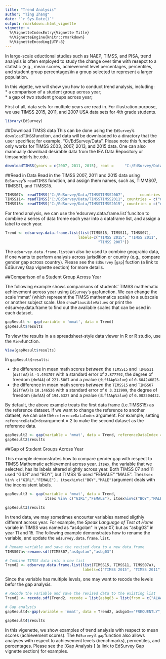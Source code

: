 ---
title: "Trend Analysis"
author: "Ting Zhang"
date: "`r Sys.Date()`"
output: rmarkdown::html_vignette
vignette: >
  %\VignetteIndexEntry{Vignette Title}
  %\VignetteEngine{knitr::rmarkdown}
  %\VignetteEncoding{UTF-8}
---
In large-scale eductional studies such as NAEP, TIMSS, and PISA, trend analysis is often employed to study the change over time with resepct to a statistic (e.g., mean scores, achievement level percentages, percentiles, and student group percentages)in a group selected to represent a larger population. 

In this vigette, we will show you how to conduct trend analysis, including:  
    * a comparison of a student group across year;  
    * a gap of two student groups across year;  
  

First of all, data sets for multiple years are read in. For illustration purpose, we use TIMSS 2015, 2011, and 2007 USA data sets for 4th grade students. 
```{r echo=FALSE, results='hide', message=FALSE}
library(EdSurvey)
```

##Download TIMSS data
This can be done using the `EdSurvey`'s `downloadTIMSS`function, and data will be downloaded to a diractory that the user specifies; for example, "C:/EdSurvey/Data". Please note this function only works for TIMSS 2003, 2007, 2013, and 2015 data. One can also mannually download desirable data from the IEA Data Repository or timssandpirls.bc.edu. 
```{r eval = FALSE}
downloadTIMSS(years = c(2007, 2011, 2015), root =     "C:/EdSurvey/Data", cache = TRUE)
```

##Read in Data
Read in the TIMSS 2007, 2011 and 2015 data using `EdSurvey`'s `readTIMSS` function, and assign them names, such as, TIMMS07, TIMSS11, and TIMSS15.
```{r warning=FALSE, results='hide'}
TIMSS07<- readTIMSS("C:/EdSurvey/Data/TIMSSTIMSS2007",       countries = c("usa"), gradeLvl = "4")
TIMSS11<- readTIMSS("C:/EdSurvey/Data/TIMSSTIMSS2011", countries = c("usa"), gradeLvl = "4")
TIMSS15<- readTIMSS("C:/EdSurvey/Data/TIMSSTIMSS2015", countries = c("usa"), gradeLvl = "4")
```
For trend analysis, we can use the 'edsurvey.data.frame.list`funciton to combine a series of data frome each year into a dataframe list, and assign a label to each year.

```{r}

Trend <- edsurvey.data.frame.list(list(TIMSS15, TIMSS11, TIMSS07),
                                 labels=c("TIMSS 2015", "TIMSS 2011",
                                          "TIMSS 2007"))
```

The `edsurvey.data.frame.list`can also be used to combine geograhic data, if one wants to perform analysis across jurisdition or country (e.g., compare gender gap across country). Please see the `EdSurvey` [`gap`] fuction (a link to EdSurvey Gap vignette section) for more details.

##Comparison of a Student Group Across Year

The following example shows comparisons of students' TIMSS mathematic achievement across year using `EdSurvey`'s `gap`function. We can change the scale 'mmat' (which represent the TIMSS mathematics scale) to a subscale or another subject scale. Use `showPlausibleValues` or print the edsurvey.data.frame to find out the available scales that can be used in each dataset.

```{r results='markup'}
gapResult <- gap(variable = 'mmat', data = Trend) 
gapResult$results
```

To view the results in a a spreadsheet-style data viewer in R or R studio, use the `View`function.
```{r}
View(gapResult$results)
```

In `gapResult$results`:

* the difference in mean math scores *between* the `TIMSS15` and `TIMSS11` (`diffAA`) is `-1.493707` with a standard error of `2.877792`, the degree of freedom (`dofAA`) of `221.5007` and a *p*value (`diffAApValue`) of `0.604246825`.
* the difference in mean math scores *between* the `TIMSS15` and `TIMSS07` (`diffAA`) is `10.146526` with a standard error of `0 3.312999`, the degree of freedom (`dofAA`) of `194.6327` and a *p*value (`diffAApValue`) of `0.002504432`.


By default, the above example treats the first data frame (i.e.TIMSS15) as the reference dataset. If we want to change the reference to another dataset, we can use the `referenceDataIndex` argument. For example, setting `referenceDataIndex`argument = 2 to make the second dataset as the reference data.

```{r}
gapResult2 <- gap(variable = 'mmat', data = Trend, referenceDataIndex = 2) 
gapResult2$results
```

##Gap of Student Groups Across Year

This example demonstrates how to compare gender gap with respect to TIMSS Mathematic achievement across year. `itsex`, the variable that we selected, has its labels altered slightly across year. Both TIMSS 07 and 11 used "GILR" and "BOY", but TIMSS 15 used "FEMALE" "MALE". The`itsex %in% c("GIRL","FEMALE"), itsex%in%c("BOY","MALE")`argument deals with the inconsistent labels.

```{r }
gapResult3 <- gap(variable = 'mmat', data = Trend, 
                  itsex %in% c("GIRL","FEMALE"), itsex%in%c("BOY","MALE"))

gapResult3$results

```


In trend data, we may sometimes encourter variables named sligthly different across year. For example, the _Speak Language of Test at Home_ variale in TIMSS was named as "as4golan" in year 07, but as "asbg03" in year 11 and 15. The following example demonstrates how to rename the variable, and update the `edsurvey.data.frame.list`. 

```{r}
# Rename variable and save the revised data to a new data.frame
TIMSS07a<-rename.sdf(TIMSS07,"as4golan","asbg03")

# Combine TIMSS data into a new list 
Trend2 <- edsurvey.data.frame.list(list(TIMSS15, TIMSS11, TIMSS07a), 
                                   labels=c("TIMSS 2015", "TIMSS 2011", "TIMSS 2007"))

```

Since the variable has multiple levels, one may want to recode the levels befor the gap analysis.
```{r eval = FALSE}

# Recode the variable and save the revised data to the existing list
Trend2 <- recode.sdf(Trend2, recode = list(asbg03 = list(from = c("ALWAYS","ALMOST ALWAYS", "ALWAYS OR ALMOST ALWAYS"), to = "FREQUENTLY"), asbg03 = list(from = c("SOMETIMES","NEVER"), to = "INFREQUENTLY")))

# Gap analysis
gapResult4<-gap(variable = 'mmat', data = Trend2, asbgo3=="FREQUENTLY",asbg03=="INFREQUENTLY")

gapResult4$results
```


In this vigenette, we show examples of trend analysis with respect to mean scores (achievement scores). The `EdSurvey`'s `gap`function also allows analyses with respect to achievement levels (benchmarks), percentiles, and percentages. Please see the [Gap Analysis ] (a link to EdSurvey Gap vignette section) for examples.

